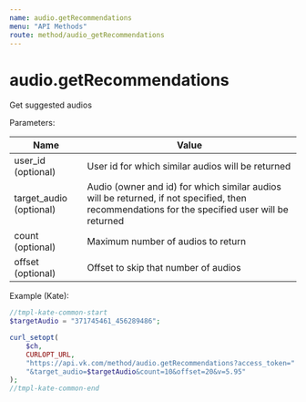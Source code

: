 ```yaml
---
name: audio.getRecommendations
menu: "API Methods"
route: method/audio_getRecommendations
---
```


# audio.getRecommendations

Get suggested audios

Parameters:

|Name|Value|
|---|---|
|user_id (optional)|User id for which similar audios will be returned|
|target_audio (optional)|Audio (owner and id) for which similar audios will be returned, if not specified, then recommendations for the specified user will be returned| 
|count (optional)|Maximum number of audios to return|
|offset (optional)|Offset to skip that number of audios|

Example (Kate):

```php
//tmpl-kate-common-start
$targetAudio = "371745461_456289486";

curl_setopt(
    $ch,
    CURLOPT_URL,
    "https://api.vk.com/method/audio.getRecommendations?access_token=".TOKEN.
    "&target_audio=$targetAudio&count=10&offset=20&v=5.95"
);
//tmpl-kate-common-end
```


